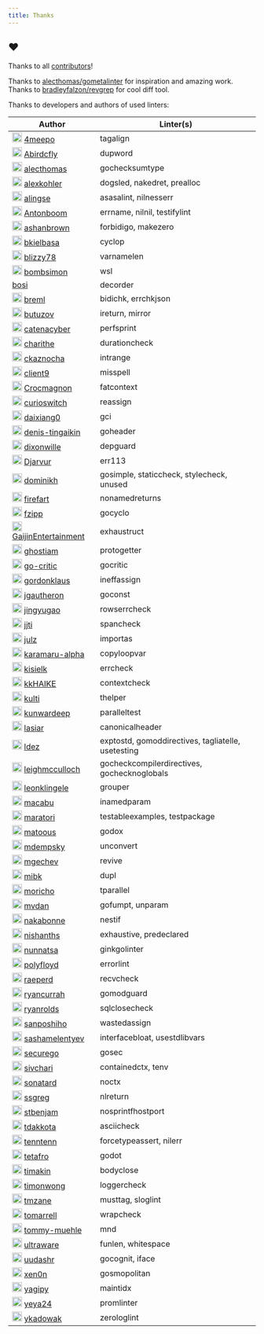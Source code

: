 ```yaml
---
title: Thanks
---
```


## ❤️

Thanks to all [contributors](https://github.com/golangci/golangci-lint/graphs/contributors)!

Thanks to [alecthomas/gometalinter](https://github.com/alecthomas/gometalinter) for inspiration and amazing work.
Thanks to [bradleyfalzon/revgrep](https://github.com/bradleyfalzon/revgrep) for cool diff tool.

Thanks to developers and authors of used linters:

|Author|Linter(s)|
|---|---|
|<img src="https://github.com/4meepo.png" alt="4meepo" style="max-width: 100%;" width="20px;" /> [4meepo](https://github.com/sponsors/4meepo)|tagalign|
|<img src="https://github.com/Abirdcfly.png" alt="Abirdcfly" style="max-width: 100%;" width="20px;" /> [Abirdcfly](https://github.com/sponsors/Abirdcfly)|dupword|
|<img src="https://github.com/alecthomas.png" alt="alecthomas" style="max-width: 100%;" width="20px;" /> [alecthomas](https://github.com/sponsors/alecthomas)|gochecksumtype|
|<img src="https://github.com/alexkohler.png" alt="alexkohler" style="max-width: 100%;" width="20px;" /> [alexkohler](https://github.com/sponsors/alexkohler)|dogsled, nakedret, prealloc|
|<img src="https://github.com/alingse.png" alt="alingse" style="max-width: 100%;" width="20px;" /> [alingse](https://github.com/sponsors/alingse)|asasalint, nilnesserr|
|<img src="https://github.com/Antonboom.png" alt="Antonboom" style="max-width: 100%;" width="20px;" /> [Antonboom](https://github.com/sponsors/Antonboom)|errname, nilnil, testifylint|
|<img src="https://github.com/ashanbrown.png" alt="ashanbrown" style="max-width: 100%;" width="20px;" /> [ashanbrown](https://github.com/sponsors/ashanbrown)|forbidigo, makezero|
|<img src="https://github.com/bkielbasa.png" alt="bkielbasa" style="max-width: 100%;" width="20px;" /> [bkielbasa](https://github.com/sponsors/bkielbasa)|cyclop|
|<img src="https://github.com/blizzy78.png" alt="blizzy78" style="max-width: 100%;" width="20px;" /> [blizzy78](https://github.com/sponsors/blizzy78)|varnamelen|
|<img src="https://github.com/bombsimon.png" alt="bombsimon" style="max-width: 100%;" width="20px;" /> [bombsimon](https://github.com/sponsors/bombsimon)|wsl|
| [bosi](https://gitlab.com/bosi)|decorder|
|<img src="https://github.com/breml.png" alt="breml" style="max-width: 100%;" width="20px;" /> [breml](https://github.com/sponsors/breml)|bidichk, errchkjson|
|<img src="https://github.com/butuzov.png" alt="butuzov" style="max-width: 100%;" width="20px;" /> [butuzov](https://github.com/sponsors/butuzov)|ireturn, mirror|
|<img src="https://github.com/catenacyber.png" alt="catenacyber" style="max-width: 100%;" width="20px;" /> [catenacyber](https://github.com/sponsors/catenacyber)|perfsprint|
|<img src="https://github.com/charithe.png" alt="charithe" style="max-width: 100%;" width="20px;" /> [charithe](https://github.com/sponsors/charithe)|durationcheck|
|<img src="https://github.com/ckaznocha.png" alt="ckaznocha" style="max-width: 100%;" width="20px;" /> [ckaznocha](https://github.com/sponsors/ckaznocha)|intrange|
|<img src="https://github.com/client9.png" alt="client9" style="max-width: 100%;" width="20px;" /> [client9](https://github.com/sponsors/client9)|misspell|
|<img src="https://github.com/Crocmagnon.png" alt="Crocmagnon" style="max-width: 100%;" width="20px;" /> [Crocmagnon](https://github.com/sponsors/Crocmagnon)|fatcontext|
|<img src="https://github.com/curioswitch.png" alt="curioswitch" style="max-width: 100%;" width="20px;" /> [curioswitch](https://github.com/sponsors/curioswitch)|reassign|
|<img src="https://github.com/daixiang0.png" alt="daixiang0" style="max-width: 100%;" width="20px;" /> [daixiang0](https://github.com/sponsors/daixiang0)|gci|
|<img src="https://github.com/denis-tingaikin.png" alt="denis-tingaikin" style="max-width: 100%;" width="20px;" /> [denis-tingaikin](https://github.com/sponsors/denis-tingaikin)|goheader|
|<img src="https://github.com/dixonwille.png" alt="dixonwille" style="max-width: 100%;" width="20px;" /> [dixonwille](https://github.com/sponsors/dixonwille)|depguard|
|<img src="https://github.com/Djarvur.png" alt="Djarvur" style="max-width: 100%;" width="20px;" /> [Djarvur](https://github.com/sponsors/Djarvur)|err113|
|<img src="https://github.com/dominikh.png" alt="dominikh" style="max-width: 100%;" width="20px;" /> [dominikh](https://github.com/sponsors/dominikh)|gosimple, staticcheck, stylecheck, unused|
|<img src="https://github.com/firefart.png" alt="firefart" style="max-width: 100%;" width="20px;" /> [firefart](https://github.com/sponsors/firefart)|nonamedreturns|
|<img src="https://github.com/fzipp.png" alt="fzipp" style="max-width: 100%;" width="20px;" /> [fzipp](https://github.com/sponsors/fzipp)|gocyclo|
|<img src="https://github.com/GaijinEntertainment.png" alt="GaijinEntertainment" style="max-width: 100%;" width="20px;" /> [GaijinEntertainment](https://github.com/sponsors/GaijinEntertainment)|exhaustruct|
|<img src="https://github.com/ghostiam.png" alt="ghostiam" style="max-width: 100%;" width="20px;" /> [ghostiam](https://github.com/sponsors/ghostiam)|protogetter|
|<img src="https://github.com/go-critic.png" alt="go-critic" style="max-width: 100%;" width="20px;" /> [go-critic](https://github.com/sponsors/go-critic)|gocritic|
|<img src="https://github.com/gordonklaus.png" alt="gordonklaus" style="max-width: 100%;" width="20px;" /> [gordonklaus](https://github.com/sponsors/gordonklaus)|ineffassign|
|<img src="https://github.com/jgautheron.png" alt="jgautheron" style="max-width: 100%;" width="20px;" /> [jgautheron](https://github.com/sponsors/jgautheron)|goconst|
|<img src="https://github.com/jingyugao.png" alt="jingyugao" style="max-width: 100%;" width="20px;" /> [jingyugao](https://github.com/sponsors/jingyugao)|rowserrcheck|
|<img src="https://github.com/jjti.png" alt="jjti" style="max-width: 100%;" width="20px;" /> [jjti](https://github.com/sponsors/jjti)|spancheck|
|<img src="https://github.com/julz.png" alt="julz" style="max-width: 100%;" width="20px;" /> [julz](https://github.com/sponsors/julz)|importas|
|<img src="https://github.com/karamaru-alpha.png" alt="karamaru-alpha" style="max-width: 100%;" width="20px;" /> [karamaru-alpha](https://github.com/sponsors/karamaru-alpha)|copyloopvar|
|<img src="https://github.com/kisielk.png" alt="kisielk" style="max-width: 100%;" width="20px;" /> [kisielk](https://github.com/sponsors/kisielk)|errcheck|
|<img src="https://github.com/kkHAIKE.png" alt="kkHAIKE" style="max-width: 100%;" width="20px;" /> [kkHAIKE](https://github.com/sponsors/kkHAIKE)|contextcheck|
|<img src="https://github.com/kulti.png" alt="kulti" style="max-width: 100%;" width="20px;" /> [kulti](https://github.com/sponsors/kulti)|thelper|
|<img src="https://github.com/kunwardeep.png" alt="kunwardeep" style="max-width: 100%;" width="20px;" /> [kunwardeep](https://github.com/sponsors/kunwardeep)|paralleltest|
|<img src="https://github.com/lasiar.png" alt="lasiar" style="max-width: 100%;" width="20px;" /> [lasiar](https://github.com/sponsors/lasiar)|canonicalheader|
|<img src="https://github.com/ldez.png" alt="ldez" style="max-width: 100%;" width="20px;" /> [ldez](https://github.com/sponsors/ldez)|exptostd, gomoddirectives, tagliatelle, usetesting|
|<img src="https://github.com/leighmcculloch.png" alt="leighmcculloch" style="max-width: 100%;" width="20px;" /> [leighmcculloch](https://github.com/sponsors/leighmcculloch)|gocheckcompilerdirectives, gochecknoglobals|
|<img src="https://github.com/leonklingele.png" alt="leonklingele" style="max-width: 100%;" width="20px;" /> [leonklingele](https://github.com/sponsors/leonklingele)|grouper|
|<img src="https://github.com/macabu.png" alt="macabu" style="max-width: 100%;" width="20px;" /> [macabu](https://github.com/sponsors/macabu)|inamedparam|
|<img src="https://github.com/maratori.png" alt="maratori" style="max-width: 100%;" width="20px;" /> [maratori](https://github.com/sponsors/maratori)|testableexamples, testpackage|
|<img src="https://github.com/matoous.png" alt="matoous" style="max-width: 100%;" width="20px;" /> [matoous](https://github.com/sponsors/matoous)|godox|
|<img src="https://github.com/mdempsky.png" alt="mdempsky" style="max-width: 100%;" width="20px;" /> [mdempsky](https://github.com/sponsors/mdempsky)|unconvert|
|<img src="https://github.com/mgechev.png" alt="mgechev" style="max-width: 100%;" width="20px;" /> [mgechev](https://github.com/sponsors/mgechev)|revive|
|<img src="https://github.com/mibk.png" alt="mibk" style="max-width: 100%;" width="20px;" /> [mibk](https://github.com/sponsors/mibk)|dupl|
|<img src="https://github.com/moricho.png" alt="moricho" style="max-width: 100%;" width="20px;" /> [moricho](https://github.com/sponsors/moricho)|tparallel|
|<img src="https://github.com/mvdan.png" alt="mvdan" style="max-width: 100%;" width="20px;" /> [mvdan](https://github.com/sponsors/mvdan)|gofumpt, unparam|
|<img src="https://github.com/nakabonne.png" alt="nakabonne" style="max-width: 100%;" width="20px;" /> [nakabonne](https://github.com/sponsors/nakabonne)|nestif|
|<img src="https://github.com/nishanths.png" alt="nishanths" style="max-width: 100%;" width="20px;" /> [nishanths](https://github.com/sponsors/nishanths)|exhaustive, predeclared|
|<img src="https://github.com/nunnatsa.png" alt="nunnatsa" style="max-width: 100%;" width="20px;" /> [nunnatsa](https://github.com/sponsors/nunnatsa)|ginkgolinter|
|<img src="https://github.com/polyfloyd.png" alt="polyfloyd" style="max-width: 100%;" width="20px;" /> [polyfloyd](https://github.com/sponsors/polyfloyd)|errorlint|
|<img src="https://github.com/raeperd.png" alt="raeperd" style="max-width: 100%;" width="20px;" /> [raeperd](https://github.com/sponsors/raeperd)|recvcheck|
|<img src="https://github.com/ryancurrah.png" alt="ryancurrah" style="max-width: 100%;" width="20px;" /> [ryancurrah](https://github.com/sponsors/ryancurrah)|gomodguard|
|<img src="https://github.com/ryanrolds.png" alt="ryanrolds" style="max-width: 100%;" width="20px;" /> [ryanrolds](https://github.com/sponsors/ryanrolds)|sqlclosecheck|
|<img src="https://github.com/sanposhiho.png" alt="sanposhiho" style="max-width: 100%;" width="20px;" /> [sanposhiho](https://github.com/sponsors/sanposhiho)|wastedassign|
|<img src="https://github.com/sashamelentyev.png" alt="sashamelentyev" style="max-width: 100%;" width="20px;" /> [sashamelentyev](https://github.com/sponsors/sashamelentyev)|interfacebloat, usestdlibvars|
|<img src="https://github.com/securego.png" alt="securego" style="max-width: 100%;" width="20px;" /> [securego](https://github.com/sponsors/securego)|gosec|
|<img src="https://github.com/sivchari.png" alt="sivchari" style="max-width: 100%;" width="20px;" /> [sivchari](https://github.com/sponsors/sivchari)|containedctx, tenv|
|<img src="https://github.com/sonatard.png" alt="sonatard" style="max-width: 100%;" width="20px;" /> [sonatard](https://github.com/sponsors/sonatard)|noctx|
|<img src="https://github.com/ssgreg.png" alt="ssgreg" style="max-width: 100%;" width="20px;" /> [ssgreg](https://github.com/sponsors/ssgreg)|nlreturn|
|<img src="https://github.com/stbenjam.png" alt="stbenjam" style="max-width: 100%;" width="20px;" /> [stbenjam](https://github.com/sponsors/stbenjam)|nosprintfhostport|
|<img src="https://github.com/tdakkota.png" alt="tdakkota" style="max-width: 100%;" width="20px;" /> [tdakkota](https://github.com/sponsors/tdakkota)|asciicheck|
|<img src="https://github.com/tenntenn.png" alt="tenntenn" style="max-width: 100%;" width="20px;" /> [tenntenn](https://github.com/sponsors/tenntenn)|forcetypeassert, nilerr|
|<img src="https://github.com/tetafro.png" alt="tetafro" style="max-width: 100%;" width="20px;" /> [tetafro](https://github.com/sponsors/tetafro)|godot|
|<img src="https://github.com/timakin.png" alt="timakin" style="max-width: 100%;" width="20px;" /> [timakin](https://github.com/sponsors/timakin)|bodyclose|
|<img src="https://github.com/timonwong.png" alt="timonwong" style="max-width: 100%;" width="20px;" /> [timonwong](https://github.com/sponsors/timonwong)|loggercheck|
|<img src="https://github.com/tmzane.png" alt="tmzane" style="max-width: 100%;" width="20px;" /> [tmzane](https://github.com/sponsors/tmzane)|musttag, sloglint|
|<img src="https://github.com/tomarrell.png" alt="tomarrell" style="max-width: 100%;" width="20px;" /> [tomarrell](https://github.com/sponsors/tomarrell)|wrapcheck|
|<img src="https://github.com/tommy-muehle.png" alt="tommy-muehle" style="max-width: 100%;" width="20px;" /> [tommy-muehle](https://github.com/sponsors/tommy-muehle)|mnd|
|<img src="https://github.com/ultraware.png" alt="ultraware" style="max-width: 100%;" width="20px;" /> [ultraware](https://github.com/sponsors/ultraware)|funlen, whitespace|
|<img src="https://github.com/uudashr.png" alt="uudashr" style="max-width: 100%;" width="20px;" /> [uudashr](https://github.com/sponsors/uudashr)|gocognit, iface|
|<img src="https://github.com/xen0n.png" alt="xen0n" style="max-width: 100%;" width="20px;" /> [xen0n](https://github.com/sponsors/xen0n)|gosmopolitan|
|<img src="https://github.com/yagipy.png" alt="yagipy" style="max-width: 100%;" width="20px;" /> [yagipy](https://github.com/sponsors/yagipy)|maintidx|
|<img src="https://github.com/yeya24.png" alt="yeya24" style="max-width: 100%;" width="20px;" /> [yeya24](https://github.com/sponsors/yeya24)|promlinter|
|<img src="https://github.com/ykadowak.png" alt="ykadowak" style="max-width: 100%;" width="20px;" /> [ykadowak](https://github.com/sponsors/ykadowak)|zerologlint|
